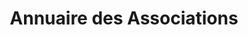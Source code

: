 ---
layout: ../../../layouts/AssoSort.astro
title: "Annuaire des Associations"
typeFilter: cursus
affiliationFilter: sante
---